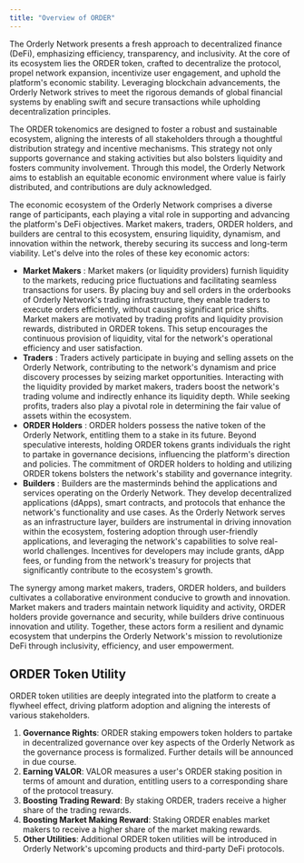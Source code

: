 ```yaml
---
title: "Overview of ORDER"
---
```


The Orderly Network presents a fresh approach to decentralized finance (DeFi), emphasizing efficiency, transparency, and inclusivity. At the core of its ecosystem lies the ORDER token, crafted to decentralize the protocol, propel network expansion, incentivize user engagement, and uphold the platform's economic stability. Leveraging blockchain advancements, the Orderly Network strives to meet the rigorous demands of global financial systems by enabling swift and secure transactions while upholding decentralization principles.

The ORDER tokenomics are designed to foster a robust and sustainable ecosystem, aligning the interests of all stakeholders through a thoughtful distribution strategy and incentive mechanisms. This strategy not only supports governance and staking activities but also bolsters liquidity and fosters community involvement. Through this model, the Orderly Network aims to establish an equitable economic environment where value is fairly distributed, and contributions are duly acknowledged.

The economic ecosystem of the Orderly Network comprises a diverse range of participants, each playing a vital role in supporting and advancing the platform's DeFi objectives. Market makers, traders, ORDER holders, and builders are central to this ecosystem, ensuring liquidity, dynamism, and innovation within the network, thereby securing its success and long-term viability. Let's delve into the roles of these key economic actors:
- **Market Makers** : Market makers (or liquidity providers) furnish liquidity to the markets, reducing price fluctuations and facilitating seamless transactions for users. By placing buy and sell orders in the orderbooks of Orderly Network's trading infrastructure, they enable traders to execute orders efficiently, without causing significant price shifts. Market makers are motivated by trading profits and liquidity provision rewards, distributed in ORDER tokens. This setup encourages the continuous provision of liquidity, vital for the network's operational efficiency and user satisfaction.
- **Traders** : Traders actively participate in buying and selling assets on the Orderly Network, contributing to the network's dynamism and price discovery processes by seizing market opportunities. Interacting with the liquidity provided by market makers, traders boost the network's trading volume and indirectly enhance its liquidity depth. While seeking profits, traders also play a pivotal role in determining the fair value of assets within the ecosystem.
- **ORDER Holders** : ORDER holders possess the native token of the Orderly Network, entitling them to a stake in its future. Beyond speculative interests, holding ORDER tokens grants individuals the right to partake in governance decisions, influencing the platform's direction and policies. The commitment of ORDER holders to holding and utilizing ORDER tokens bolsters the network's stability and governance integrity.
- **Builders** : Builders are the masterminds behind the applications and services operating on the Orderly Network. They develop decentralized applications (dApps), smart contracts, and protocols that enhance the network's functionality and use cases. As the Orderly Network serves as an infrastructure layer, builders are instrumental in driving innovation within the ecosystem, fostering adoption through user-friendly applications, and leveraging the network's capabilities to solve real-world challenges. Incentives for developers may include grants, dApp fees, or funding from the network's treasury for projects that significantly contribute to the ecosystem's growth.

The synergy among market makers, traders, ORDER holders, and builders cultivates a collaborative environment conducive to growth and innovation. Market makers and traders maintain network liquidity and activity, ORDER holders provide governance and security, while builders drive continuous innovation and utility. Together, these actors form a resilient and dynamic ecosystem that underpins the Orderly Network's mission to revolutionize DeFi through inclusivity, efficiency, and user empowerment.

## ORDER Token Utility

ORDER token utilities are deeply integrated into the platform to create a flywheel effect, driving platform adoption and aligning the interests of various stakeholders.

1. **Governance Rights**: ORDER staking empowers token holders to partake in decentralized governance over key aspects of the Orderly Network as the governance process is formalized. Further details will be announced in due course.
2. **Earning VALOR**: VALOR measures a user's ORDER staking position in terms of amount and duration, entitling users to a corresponding share of the protocol treasury.
3. **Boosting Trading Reward**: By staking ORDER, traders receive a higher share of the trading rewards.
4. **Boosting Market Making Reward**: Staking ORDER enables market makers to receive a higher share of the market making rewards.
5. **Other Utilities**: Additional ORDER token utilities will be introduced in Orderly Network's upcoming products and third-party DeFi protocols.